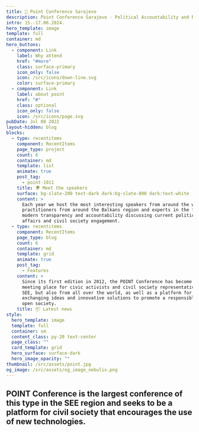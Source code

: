```yaml
---
title: 🚀 Point Conference Sarajevo
description: Point Conference Sarajevo - Political Accountability and New Technologies.
intro: 15.-17.06.2024.
hero_template: image
template: full
container: md
hero_buttons:
  - component: Link
    label: Why attend
    href: "#more"
    class: surface-primary
    icon_only: false
    icon: /src/icons/down-line.svg
    color: surface-primary
  - component: Link
    label: about point
    href: "#"
    class: optional
    icon_only: false
    icon: /src/icons/page.svg
pubDate: Jul 08 2022
layout-hidden: blog
blocks:
  - type: recentitems
    component: RecentItems
    page_type: project
    count: 6
    container: md
    template: list
    animate: true
    post_tag:
      - point-1011
    title: 🌍 Meet the speakers
    surface: bg-slate-200 text-dark dark:bg-slate-800 dark:text-white
    content: >
      Each year we host the most interesting speakers from around the world,
      practitioners from around the Balkans region and experts in the field of
      modern transparency and accountability discussing current political
      affairs and civil society engagement.
  - type: recentitems
    component: RecentItems
    page_type: blog
    count: 6
    container: md
    template: grid
    animate: true
    post_tag:
      - Features
    content: >
      Since its first edition in 2012, the POINT Conference has become a unique
      meeting place for civic activists and civil society representatives from
      SEE, but also from all over the world, as well as a platform for
      exchanging ideas and innovative solutions to promote a responsible and
      open society.
    title: 📦 Latest news
style:
  hero_template: image
  template: full
  container: sm
  content_class: py-20 text-center
  page_class: ""
  card_template: grid
  hero_surface: surface-dark
  hero_image_opacity: ""
thumbnail: /src/assets/point.jpg
og_image: /src/assets/og_image_nebulix.png
---
```

## POINT Conference is the largest conference of this type in the SEE region and seeks to be a platform for civil society that encourages the use of new technologies.
